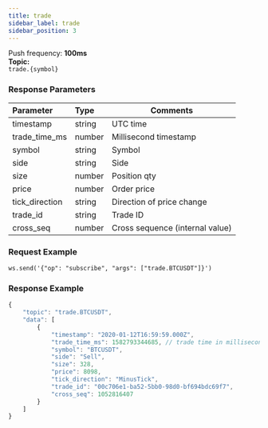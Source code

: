 ```yaml
---
title: trade
sidebar_label: trade
sidebar_position: 3
---
```


Push frequency: **100ms**<br/>
**Topic:**<br/>
`trade.{symbol}`

### Response Parameters
| Parameter | Type | Comments|
|:----- |:-----|----- |
|timestamp |string |UTC time  |
|trade_time_ms |number |Millisecond timestamp |
|symbol|string |Symbol    |
|side |string |Side |
|size |number |Position qty |
|price |number |Order price |
|tick_direction |string |Direction of price change |
|trade_id |string |Trade ID  |
|cross_seq |number |Cross sequence (internal value) |

### Request Example

<Tabs>
<TabItem value="console" label="Console">

```http
ws.send('{"op": "subscribe", "args": ["trade.BTCUSDT"]}')
```

</TabItem>
</Tabs>

### Response Example

<Tabs>
<TabItem value="js linear" label="linear">

```javascript
{
    "topic": "trade.BTCUSDT",
    "data": [
        {
            "timestamp": "2020-01-12T16:59:59.000Z",
            "trade_time_ms": 1582793344685, // trade time in millisecond
            "symbol": "BTCUSDT",
            "side": "Sell",
            "size": 328,
            "price": 8098,
            "tick_direction": "MinusTick",
            "trade_id": "00c706e1-ba52-5bb0-98d0-bf694bdc69f7",
            "cross_seq": 1052816407
        }
    ]
}
```
</TabItem>
</Tabs>